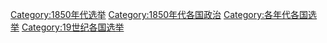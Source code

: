 [[Category:1850年代选举|Category:1850年代选举]]
[[Category:1850年代各国政治|Category:1850年代各国政治]]
[[Category:各年代各国选举|Category:各年代各国选举]]
[[Category:19世纪各国选举|Category:19世纪各国选举]]